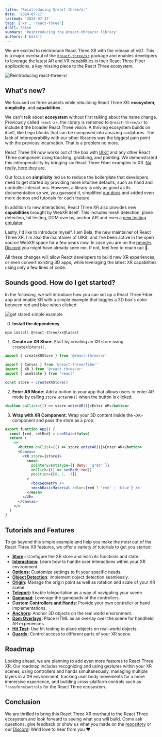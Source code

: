 ```yaml
---
title: 'Reintroducing @react-three/xr'
date: '2024-07-17'
lastmod: '2024-07-17'
tags: ['xr', 'react-three']
draft: false
summary: 'Reintroducing the @react-three/xr library'
authors: ['bela']
---
```


We are excited to reintroduce React Three XR with the release of v6.1. This is a major overhaul of the [`@react-three/xr`](https://github.com/pmndrs/xr) package and enables developers to leverage the latest AR and VR capabilities in their React Three Fiber applications, a key missing piece to the React Three ecosystem.

![Reintroducing react-three-xr](/static/images/reintroducing-react-three-xr.gif)

## What's new?

We focused on three aspects while rebuilding React Three XR: **ecosystem**, **simplicity**, and **capabilities**.

We can't talk about **ecosystem** without first talking about the name change. Previously called `react-xr`, the library is renamed to `@react-three/xr` to include it the broader React Three vision. A thriving ecosystem builds on itself, like Lego blocks that can be composed into amazing sculptures. The lack of interoperability with our other libraries was the biggest pain point with the previous incarnation. That is a problem no more.

React Three XR now works out of the box with [UIKit](https://github.com/pmndrs/uikit) and any other React Three component using touching, grabbing, and pointing. We demonstrated this interoperability by bringing six React Three Fiber examples to XR. [No really, here they are.](https://docs.pmnd.rs/xr/getting-started/examples)

Our focus on **simplicity** led us to reduce the boilerplate that developers need to get started by providing more intuitive defaults, such as hand and controller interactions. However, a library is only as good as its documentation so we, you guessed it, simplified [our docs](https://docs.pmnd.rs/xr/) and added even more demos and tutorials for each feature.

In addition to new interactions, React Three XR also provides new **capabilities** brought by WebXR itself. This includes mesh detection, plane detection, hit testing, DOM overlay, anchor API and even a [new testing emulator](https://x.com/BelaBohlender/status/1819378919344165264).

Lastly, I'd like to introduce myself. I am Bela, the new maintainer of React Three XR. I'm also the maintainer of UIKit, and I've been active in the open source WebXR space for a few years now. In case you are on the [pmndrs Discord](https://discord.com/invite/poimandres) you might have already seen me. If not, feel free to reach out 👋.

All these changes will allow React developers to build new XR experiences, or even convert existing 3D apps, while leveraging the latest XR capabilities using only a few lines of code.

## Sounds good. How do I get started?

In the following, we will introduce how you can set up a React Three Fiber app and enable XR with a simple example that toggles a 3D box's color between red and blue when clicked:

![get stared simple example](/static/images/react-three-xr-example.gif)

0. **Install the dependency**

```bash
npm install @react-three/xr@latest
```

1. **Create an XR Store:** Start by creating an XR store using `createXRStore()`.

```jsx
import { createXRStore } from '@react-three/xr'

import { Canvas } from '@react-three/fiber'
import { XR } from '@react-three/xr'
import { useState } from 'react'

const store = createXRStore()
```

2. **Enter AR Mode:** Add a button to your app that allows users to enter AR mode by calling `store.enterAR()` when the button is clicked.

```jsx
<button onClick={() => store.enterAR()}>Enter AR</button>
```

3. **Wrap with XR Component:** Wrap your 3D content inside the `<XR>` component and pass the store as a prop.

```jsx
export function App() {
  const [red, setRed] = useState(false)
  return (
    <>
      <button onClick={() => store.enterAR()}>Enter AR</button>
      <Canvas>
        <XR store={store}>
          <mesh
            pointerEventsType={{ deny: 'grab' }}
            onClick={() => setRed(!red)}
            position={[0, 1, -1]}
          >
            <boxGeometry />
            <meshBasicMaterial color={red ? 'red' : 'blue'} />
          </mesh>
        </XR>
      </Canvas>
    </>
  )
}
```

## Tutorials and Features

To go beyond this simple example and help you make the most out of the React Three XR features, we offer a variety of tutorials to get you started:

- **[Store](https://docs.pmnd.rs/xr/tutorials/store):**: Configure the XR store and learn its functions and state.
- **[Interactions](https://docs.pmnd.rs/xr/tutorials/interactions):** Learn how to handle user interactions within your XR environment.
- **[Options](https://docs.pmnd.rs/xr/tutorials/options):** Customize settings to fit your specific needs.
- **[Object Detection](https://docs.pmnd.rs/xr/tutorials/object-detection):** Implement object detection seamlessly.
- **[Origin](https://docs.pmnd.rs/xr/tutorials/origin):** Manage the origin point as well as rotation and scale of your XR scene.
- **[Teleport](https://docs.pmnd.rs/xr/tutorials/teleport):** Enable teleportation as a way of navigating your scene.
- **[Gamepad](https://docs.pmnd.rs/xr/tutorials/gamepad):** Leverage the gamepads of the controllers.
- **[Custom Controllers and Hands](https://docs.pmnd.rs/xr/tutorials/custom-inputs)**: Provide your own controller or hand implementations.
- **[Anchors](https://docs.pmnd.rs/xr/tutorials/anchors):** Anchor 3D objects on the real world environment.
- **[Dom Overlays](https://docs.pmnd.rs/xr/tutorials/dom-overlay):** Place HTML as an overlay over the scene for handheld AR experiences.
- **[Hit Test](https://docs.pmnd.rs/xr/tutorials/hit-test):** Use hit testing to place objects on real-world objects.
- **[Guards](https://docs.pmnd.rs/xr/tutorials/guards):** Control access to different parts of your XR scene.

## Roadmap

Looking ahead, we are planning to add even more features to React Three XR. Our roadmap includes recognizing and using gestures within your XR scenes, using controllers and hands simultaneously, managing multiple layers in a XR environment, tracking user body movements for a more immersive experience, and building cross-platform controls such as `TransformControls` for the React Three ecosystem.

## Conclusion

We are thrilled to bring this React Three XR overhaul to the React Three ecosystem and look forward to seeing what you will build. Come ask questions, give feedback or show us what you made on the [repository](https://github.com/pmndrs/xr) or our [Discord](https://discord.com/invite/poimandres)! We'd love to hear from you ❤️.
